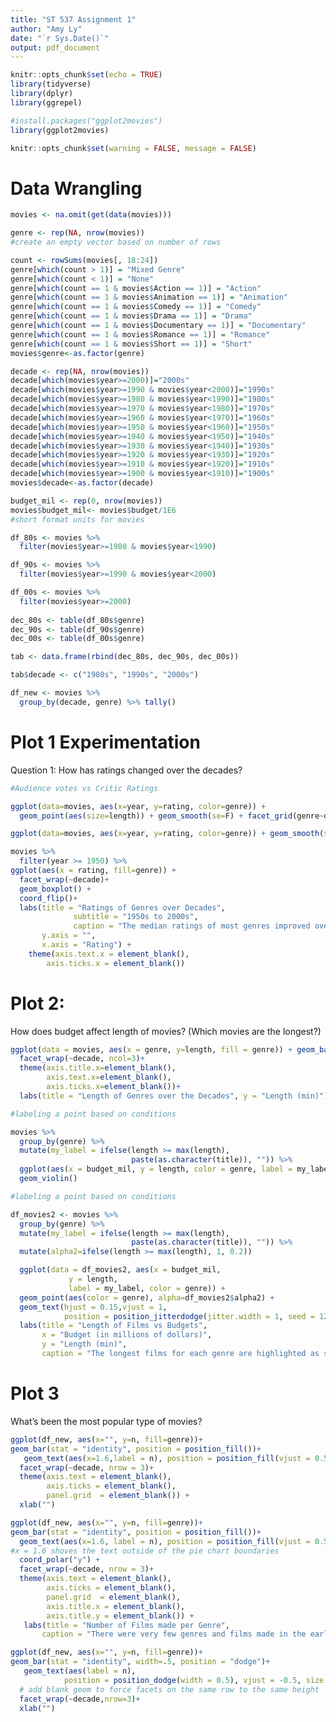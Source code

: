 ---
title: "ST 537 Assignment 1"
author: "Amy Ly"
date: "`r Sys.Date()`"
output: pdf_document
---

```{r setup, include=FALSE}
knitr::opts_chunk$set(echo = TRUE)
library(tidyverse)
library(dplyr)
library(ggrepel)

#install.packages("ggplot2movies")
library(ggplot2movies)

knitr::opts_chunk$set(warning = FALSE, message = FALSE)
```

# Data Wrangling

```{r}
movies <- na.omit(get(data(movies)))

genre <- rep(NA, nrow(movies)) 
#create an empty vector based on number of rows

count <- rowSums(movies[, 18:24])
genre[which(count > 1)] = "Mixed Genre"
genre[which(count < 1)] = "None"
genre[which(count == 1 & movies$Action == 1)] = "Action"
genre[which(count == 1 & movies$Animation == 1)] = "Animation"
genre[which(count == 1 & movies$Comedy == 1)] = "Comedy"
genre[which(count == 1 & movies$Drama == 1)] = "Drama"
genre[which(count == 1 & movies$Documentary == 1)] = "Documentary"
genre[which(count == 1 & movies$Romance == 1)] = "Romance"
genre[which(count == 1 & movies$Short == 1)] = "Short"
movies$genre<-as.factor(genre)

decade <- rep(NA, nrow(movies))
decade[which(movies$year>=2000)]="2000s"
decade[which(movies$year>=1990 & movies$year<2000)]="1990s"
decade[which(movies$year>=1980 & movies$year<1990)]="1980s"
decade[which(movies$year>=1970 & movies$year<1980)]="1970s"
decade[which(movies$year>=1960 & movies$year<1970)]="1960s"
decade[which(movies$year>=1950 & movies$year<1960)]="1950s"
decade[which(movies$year>=1940 & movies$year<1950)]="1940s"
decade[which(movies$year>=1930 & movies$year<1940)]="1930s"
decade[which(movies$year>=1920 & movies$year<1930)]="1920s"
decade[which(movies$year>=1910 & movies$year<1920)]="1910s"
decade[which(movies$year>=1900 & movies$year<1910)]="1900s"
movies$decade<-as.factor(decade)

budget_mil <- rep(0, nrow(movies))
movies$budget_mil<- movies$budget/1E6
#short format units for movies

df_80s <- movies %>% 
  filter(movies$year>=1980 & movies$year<1990) 

df_90s <- movies %>% 
  filter(movies$year>=1990 & movies$year<2000) 

df_00s <- movies %>% 
  filter(movies$year>=2000) 
  
dec_80s <- table(df_80s$genre) 
dec_90s <- table(df_90s$genre)
dec_00s <- table(df_00s$genre)

tab <- data.frame(rbind(dec_80s, dec_90s, dec_00s))

tab$decade <- c("1980s", "1990s", "2000s")

df_new <- movies %>% 
  group_by(decade, genre) %>% tally()

```


# Plot 1 Experimentation

Question 1: How has ratings changed over the decades? 

```{r}
#Audience votes vs Critic Ratings

ggplot(data=movies, aes(x=year, y=rating, color=genre)) +
  geom_point(aes(size=length)) + geom_smooth(se=F) + facet_grid(genre~decade) + ggtitle("Critics vs Audience Ratings over Time") + theme(strip.text.y.right = element_text(angle = 0))


```
```{r}
ggplot(data=movies, aes(x=year, y=rating, color=genre)) + geom_smooth(se=F) + ggtitle("Critics vs Audience Ratings over Time") 
```
```{r}
movies %>% 
  filter(year >= 1950) %>% 
ggplot(aes(x = rating, fill=genre)) +
  facet_wrap(~decade)+
  geom_boxplot() + 
  coord_flip()+
  labs(title = "Ratings of Genres over Decades",
              subtitle = "1950s to 2000s",
              caption = "The median ratings of most genres improved over the decades, though the spread and numbers of outliers increased as well.", 
       y.axis = "", 
       x.axis = "Rating") + 
    theme(axis.text.x = element_blank(),
        axis.ticks.x = element_blank())
```

# Plot 2:

How does budget affect length of movies? (Which movies are the longest?)

```{r}

ggplot(data = movies, aes(x = genre, y=length, fill = genre)) + geom_bar(stat = "identity", position = 'dodge')+
  facet_wrap(~decade, ncol=3)+ 
  theme(axis.title.x=element_blank(),
        axis.text.x=element_blank(),
        axis.ticks.x=element_blank())+ 
  labs(title = "Length of Genres over the Decades", y = "Length (min)")

```

```{r}

#labeling a point based on conditions 

movies %>% 
  group_by(genre) %>% 
  mutate(my_label = ifelse(length >= max(length),
                           paste(as.character(title)), "")) %>% 
  ggplot(aes(x = budget_mil, y = length, color = genre, label = my_label)) +
  geom_violin() 
```

```{r}

#labeling a point based on conditions 

df_movies2 <- movies %>% 
  group_by(genre) %>% 
  mutate(my_label = ifelse(length >= max(length),
                           paste(as.character(title)), "")) %>% 
  mutate(alpha2=ifelse(length >= max(length), 1, 0.2))

  ggplot(data = df_movies2, aes(x = budget_mil, 
             y = length, 
             label = my_label, color = genre)) + 
  geom_point(aes(color = genre), alpha=df_movies2$alpha2) + 
  geom_text(hjust = 0.15,vjust = 1, 
            position = position_jitterdodge(jitter.width = 1, seed = 123)) +
  labs(title = "Length of Films vs Budgets", 
       x = "Budget (in millions of dollars)", 
       y = "Length (min)",
       caption = "The longest films for each genre are highlighted as solid colors.\n There seems to be a positive nonlinear relationship between budgets and lengths of films.")
```

# Plot 3

What's been the most popular type of movies?


```{r}
ggplot(df_new, aes(x="", y=n, fill=genre))+ 
geom_bar(stat = "identity", position = position_fill())+
   geom_text(aes(x=1.6,label = n), position = position_fill(vjust = 0.5), size =2)+
  facet_wrap(~decade, nrow = 3)+
  theme(axis.text = element_blank(),
        axis.ticks = element_blank(),
        panel.grid  = element_blank()) +
  xlab("")

```

```{r}
ggplot(df_new, aes(x="", y=n, fill=genre))+ 
geom_bar(stat = "identity", position = position_fill())+
  geom_text(aes(x=1.6, label = n), position = position_fill(vjust = 0.5), size =2) +
#x = 1.6 shoves the text outside of the pie chart boundaries 
  coord_polar("y") +
  facet_wrap(~decade, nrow = 3)+
  theme(axis.text = element_blank(),
        axis.ticks = element_blank(),
        panel.grid  = element_blank(), 
        axis.title.x = element_blank(), 
        axis.title.y = element_blank()) +
   labs(title = "Number of Films made per Genre",
       caption = "There were very few genres and films made in the early 1900s\n Many films by the 2000s are of mixed genres.")

```
```{r}
ggplot(df_new, aes(x="", y=n, fill=genre))+
geom_bar(stat = "identity", width=.5, position = "dodge")+
   geom_text(aes(label = n),
            position = position_dodge(width = 0.5), vjust = -0.5, size = 2)+
  # add blank geom to force facets on the same row to the same height
  facet_wrap(~decade,nrow=3)+
  xlab("")

```

